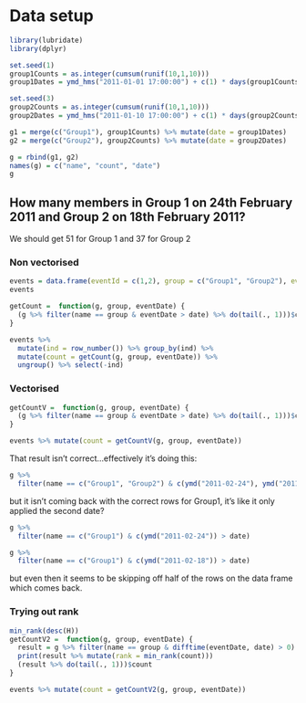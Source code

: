 # Data setup

```r
library(lubridate)
library(dplyr)
```

```r
set.seed(1)
group1Counts = as.integer(cumsum(runif(10,1,10)))
group1Dates = ymd_hms("2011-01-01 17:00:00") + c(1) * days(group1Counts)

set.seed(3)
group2Counts = as.integer(cumsum(runif(10,1,10)))
group2Dates = ymd_hms("2011-01-10 17:00:00") + c(1) * days(group2Counts)

g1 = merge(c("Group1"), group1Counts) %>% mutate(date = group1Dates)
g2 = merge(c("Group2"), group2Counts) %>% mutate(date = group2Dates)

g = rbind(g1, g2)
names(g) = c("name", "count", "date")
g
```

## How many members in Group 1 on 24th February 2011 and Group 2 on 18th February 2011?

We should get 51 for Group 1 and 37 for Group 2

### Non vectorised

```r
events = data.frame(eventId = c(1,2), group = c("Group1", "Group2"), eventDate = c(ymd("2011-02-24"), ymd("2011-02-18")))
events
```

```r
getCount =  function(g, group, eventDate) {
  (g %>% filter(name == group & eventDate > date) %>% do(tail(., 1)))$count
}

events %>% 
  mutate(ind = row_number()) %>% group_by(ind) %>%
  mutate(count = getCount(g, group, eventDate)) %>% 
  ungroup() %>% select(-ind)
```

### Vectorised

```r
getCountV =  function(g, group, eventDate) {
  (g %>% filter(name == group & eventDate > date) %>% do(tail(., 1)))$count
}

events %>% mutate(count = getCountV(g, group, eventDate))
```

That result isn't correct...effectively it's doing this:

```r
g %>% 
  filter(name == c("Group1", "Group2") & c(ymd("2011-02-24"), ymd("2011-02-18")) > date)
```

but it isn't coming back with the correct rows for Group1, it's like it only applied the second date?

```r
g %>% 
  filter(name == c("Group1") & c(ymd("2011-02-24")) > date)

g %>% 
  filter(name == c("Group1") & c(ymd("2011-02-18")) > date)
```

but even then it seems to be skipping off half of the rows on the data frame which comes back.

### Trying out rank

```r
min_rank(desc(H))
getCountV2 =  function(g, group, eventDate) {
  result = g %>% filter(name == group & difftime(eventDate, date) > 0)
  print(result %>% mutate(rank = min_rank(count)))
  (result %>% do(tail(., 1)))$count
}

events %>% mutate(count = getCountV2(g, group, eventDate))
```
